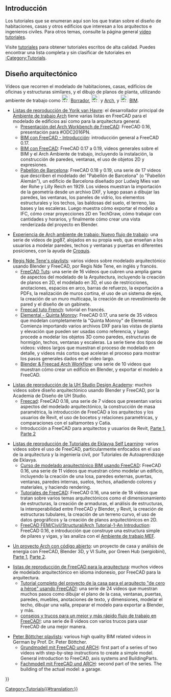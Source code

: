 <languages/>

{{VeryImportantMessage|Por favor, presten atención a la versión de FreeCAD utilizada en el tutorial. Si un tutorial utiliza una versión anterior del programa, el proceso de modelado general puede seguir funcionando, pero algunas herramientas pueden haber cambiado en versiones más recientes. No añada vídeos hechos con la versión 0.16 o anterior, ya que estas versiones se consideran obsoletas.}}

<span id="Introduction"></span>
== Introducción ==

Los tutoriales que se enumeran aquí son los que tratan sobre el diseño de habitaciones, casas y otros edificios que interesan a los arquitectos e ingenieros civiles. Para otros temas, consulte la página general [[video_tutorials/es|video tutoriales]].

Visite [[tutorials/es|tutoriales]] para obtener tutoriales escritos de alta calidad. Puedes encontrar una lista completa y sin clasificar de tutoriales en [[:Category:Tutorials]].

<span id="Architectural_design"></span>
== Diseño arquitectónico ==

<div class="mw-translate-fuzzy">
Vídeos que recorren el modelado de habitaciones, casas, edificios de oficinas y estructuras similares, y el dibujo de planos de planta, utilizando ambiente de trabajo como [[Image:Workbench_Draft.svg|24px]] [[Draft_Workbench/es|Borrador]], [[Image:Workbench_Arch.svg|24px]] y [[Arch_Workbench/es|Arch]], y [[Image:Workbench_BIM.svg|24px]] [[BIM_Workbench/es|BIM]].
</div>

<div class="mw-translate-fuzzy">
* [https://www.youtube.com/user/yorikvanhavre/playlists Listas de reproducción de Yorik van Havre]: el desarrollador principal de [[Arch Workbench/es|Ambiente de trabajo Arch]] tiene varias listas en FreeCAD para el modelado de edificios así como para la arquitectura general.
** [https://www.youtube.com/watch?v=lTDOeHapv_E Presentación del Arch Workbench de FreeCAD]: FreeCAD 0.16, presentación para #ODC2016PN.
** [https://www.youtube.com/watch?v=rkWOFQ2fGZQ BIM con FreeCAD - Introducción]: introducción general a FreeCAD 0.17.
** [https://www.youtube.com/watch?v=QhDMhYvxPO4&list=PLmKdGVtV5Vnt2cj4IZIv9FM39QHaE1ZaU BIM con FreeCAD]: FreeCAD 0.17 a 0.19, videos generales sobre el BIM y el Arch Ambiente de trabajo, incluyendo la instalación, la construcción de paredes, ventanas, el uso de objetos 2D y expresiones.
** [https://www.youtube.com/watch?v=N9K9YJxroc4&list=PLmKdGVtV5VnuE5U75CEORkjlVK_nzQQUh Pabellón de Barcelona]: FreeCAD 0.18 y 0.19, una serie de 17 videos que describen el modelado del "Pabellón de Barcelona" (o "Pabellón Alemán"), un edificio de Barcelona diseñado por Ludwig Mies van der Rohe y Lilly Reich en 1929. Los vídeos muestran la importación de la geometría desde un archivo DXF, y luego pasan a dibujar las paredes, las ventanas, los paneles de vidrio, los elementos estructurales y los techos, las baldosas del suelo, el terreno, las bases y las escaleras. Luego muestra cómo exportar el modelo a IFC, cómo crear proyecciones 2D en TechDraw, cómo trabajar con cantidades y horarios, y finalmente cómo crear una vista renderizada del proyecto en Blender.
</div>

* [https://forum.freecadweb.org/viewtopic.php?f=36&t=44475 Experiencia de Arch ambiente de trabajo: Nuevo flujo de trabajo]: una serie de videos de jpg87, alojados en su propia web, que enseñan a los usuarios a modelar paredes, techos y ventanas y puertas en diferentes posiciones, con la ayuda de [[sketch/es|Croquis]].

* [https://www.youtube.com/user/RegisBBNT/playlists Regis Nde Tene's playlists]: varios videos sobre modelado arquitectónico usando Blender y FreeCAD, por Regis Nde Tene, en inglés y francés.
** [https://www.youtube.com/watch?v=dVY0nz1_vsc&list=PLDd21g-eSHwkkxVOfVmR8ObpPN5QbL7ye FreeCAD Tuts]: una serie de 16 vídeos que cubren una amplia gama de aspectos del modelado de la Arquitectura, incluyendo la creación de planos en 2D, el modelado en 3D, el uso de restricciones, anotaciones, espacios en arco, barras de refuerzo, la exportación a PDFs, la realización de muros cortina, el uso de un sistema de ejes, la creación de un muro multicapa, la creación de un revestimiento de pared y el diseño de un gabinete.
** [https://www.youtube.com/watch?v=f2hN1yw1Mmc&list=PLDd21g-eSHwm9RVdLGf_ONaRxtdeQJSV_ Freecad tuto French]: tutorial en francés.
** [https://www.youtube.com/watch?v=eilLbM64-dc&list=PLDd21g-eSHwnAYyutuKhrPY51skaBhrVU Elemental - Quinta Monroy]: FreeCAD 0.17, una serie de 35 videos que modelan completamente la "Quinta Monroy" de Elemental. Comienza importando varios archivos DXF para las vistas de planta y elevación que pueden ser usadas como referencia, y luego procede a modelar los objetos 3D como paredes, estructuras de hormigón, techos, ventanas y escaleras. La serie tiene dos tipos de videos: videos largos que muestran el proceso de modelado en detalle, y videos más cortos que aceleran el proceso para mostrar los pasos generales dados en el video largo.
** [https://www.youtube.com/watch?v=xOIdc6nTMT4&list=PLDd21g-eSHwn41rhRP-hidQhErgXoXZQ1 Blender & Freecad Arch Workflow]: una serie de 10 videos que muestran cómo crear un edificio en Blender, y exportar el modelo a FreeCAD.

* [https://www.youtube.com/channel/UC4fyqGDhEQq_L4nzSpNMoUA/playlists Listas de reproducción de la UH Studio Design Academy]: muchos videos sobre diseño arquitectónico usando Blender y FreeCAD, por la Academia de Diseño de UH Studio.
** [https://www.youtube.com/watch?v=9EzxiwjKzTQ&list=PLJThqQUeIsPTw-SQeY595Kpz_xQeZxz4o Freecad]: FreeCAD 0.18, una serie de 7 videos que presentan varios aspectos del modelado arquitectónico, la construcción de masa paramétrica, la introducción de FreeCAD a los arquitectos y los usuarios de Revit, el uso de bocetos y relaciones paramétricas, y comparaciones con el saltamontes y Catia.
** Introducción a FreeCAD para arquitectos y usuarios de Revit, [https://www.youtube.com/watch?v=tIqW79KsbdU&list=PLJThqQUeIsPTw-SQeY595Kpz_xQeZxz4o&index=6 Parte 1], [https://www.youtube.com/watch?v=hcGeyXdBSs4&list=PLJThqQUeIsPTw-SQeY595Kpz_xQeZxz4o&index=2 Parte 2]

* [https://www.youtube.com/user/cnirbhay/playlists Listas de reproducción de Tutoriales de Eklavya Self Learning]: varios videos sobre el uso de FreeCAD, particularmente enfocados en el uso de la arquitectura y la ingeniería civil, por Tutoriales de Autoaprendizaje de Eklavya.
** [https://www.youtube.com/watch?v=TyhRc1z616E&list=PL1Fv0Kg44dc3oWoFMEBXT5xjvk9AsWnLW Curso de modelado arquitectónico BIM usando FreeCAD]: FreeCAD 0.16, una serie de 11 vídeos que muestran cómo modelar un edificio, incluyendo la creación de una losa, paredes externas, puertas, ventanas, paredes internas, suelos, techos, añadiendo colores y materiales, y haciendo rendering.
** [https://www.youtube.com/watch?v=wAJe1R5NDGw&list=PL1Fv0Kg44dc0rUv54ovSRMNyp-jtXlx0e Tutoriales de FreeCAD]: FreeCAD 0.16, una serie de 18 videos que tratan sobre varios temas arquitectónicos como el dimensionamiento de estructuras, la creación de armaduras, el análisis de estructuras, la interoperabilidad entre FreeCAD y Blender, y Revit, la creación de estructuras tubulares, la creación de un terreno curvo, el uso de datos geográficos y la creación de planos arquitectónicos en 2D.
** [https://www.youtube.com/watch?v=wAJe1R5NDGw FreeCAD FEM/Civil/Structural/Arch Tutorial-1-An Introduction]: FreeCAD 0.16, e introducción que construye una estructura simple de pilares y vigas, y las analiza con el [[FEM Workbench/es|Ambiente de trabajo MEF]].

* [https://www.youtube.com/watch?v=KaojKTwXMs8 Un proyecto Arch con código abierto]: un proyecto de casa y análisis de energía con FreeCAD, Blender 3D, y VI Suite, por Green Hub (sergiobini), [https://www.youtube.com/watch?v=KaojKTwXMs8 Parte 1], [https://www.youtube.com/watch?v=m8bQFKL5bYQ Parte 2].

<div class="mw-translate-fuzzy">
* [https://www.youtube.com/channel/UCAqm-txbiSCehNJ2qq_pJeQ/playlists listas de reproducción de FreeCAD para la arquitectura]: muchos videos de modelado arquitectónico en idioma indonesio, por FreeCAD para la arquitectura.
** [https://www.youtube.com/watch?v=RcX0-IArnzo&list=PLwA6cJhCSx1M8BGm9eZ_hZFvz48u8YCFl Tutorial completo del proyecto de la casa para el arquitecto "de cero a héroe" usando FreeCAD!]: una serie de 24 videos que muestran muchos pasos como dibujar el plano de la casa, ventanas, puertas, paredes, muebles, anotaciones de texto, y dimensiones, modelar el techo, dibujar una valla, preparar el modelo para exportar a Blender, y más.
** [https://www.youtube.com/watch?v=m_f7lr6AKNk&list=PLwA6cJhCSx1P1erikDHTa6C9t2CweQaz- consejos y trucos para un mejor y más rápido flujo de trabajo en FreeCAD!]: una serie de 8 videos con varios trucos para usar FreeCAD de una mejor manera.
</div>

* [https://www.youtube.com/channel/UCJ-BL4wcOD1InrlbJsC02AQ/playlists Peter Böttcher playlists]: various high quality BIM related videos in German by Prof. Dr. Peter Böttcher.
** [https://www.youtube.com/watch?v=Qe-vXRtKql4&list=PLNv9lsSmVr-iDNhHqJ1u8aZUImYIc8bB8 Grundmodell mit FreeCAD und ARCH]: first part of a series of two videos with step-by-step instructions to create a simple model. General introduction to FreeCAD, axis systems and BuildingParts.
** [https://www.youtube.com/watch?v=iarSNPBKkfo&list=PLNv9lsSmVr-iDNhHqJ1u8aZUImYIc8bB8 Fachmodell mit FreeCAD und ARCH]: second part of the series. The building of the actual model: a garage.


[[Category:Tutorials{{#translation:}}]]
{{Userdocnavi{{#translation:}}}}